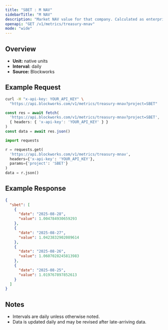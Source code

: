 ```yaml
---
title: "SBET : M NAV"
sidebarTitle: "M NAV"
description: "Market NAV value for that company. Calculated as enterprise value / NAV"
openapi: "GET /v1/metrics/treasury-mnav"
mode: "wide"
---
```


## Overview

- **Unit:** native units
- **Interval:** daily
- **Source:** Blockworks

## Example Request

<CodeGroup>

```bash cURL
curl -H "x-api-key: YOUR_API_KEY" \
  "https://api.blockworks.com/v1/metrics/treasury-mnav?project=SBET"
```

```typescript TypeScript
const res = await fetch(
  'https://api.blockworks.com/v1/metrics/treasury-mnav?project=SBET',
  { headers: { 'x-api-key': 'YOUR_API_KEY' } }
)
const data = await res.json()
```

```python Python
import requests

r = requests.get(
  'https://api.blockworks.com/v1/metrics/treasury-mnav',
  headers={'x-api-key': 'YOUR_API_KEY'},
  params={'project': 'SBET'}
)
data = r.json()
```

</CodeGroup>

## Example Response

```json
{
  "sbet": [
    {
      "date": "2025-08-28",
      "value": 1.004784930659293
    },
    {
      "date": "2025-08-27",
      "value": 1.0423832902089614
    },
    {
      "date": "2025-08-26",
      "value": 1.0607028245813983
    },
    {
      "date": "2025-08-25",
      "value": 1.019767897852613
    }
  ]
}
```

## Notes
- Intervals are daily unless otherwise noted.
- Data is updated daily and may be revised after late-arriving data.
